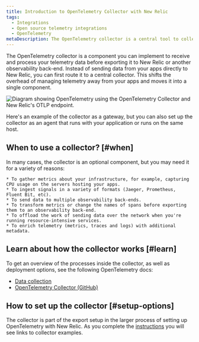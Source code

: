 ```yaml
---
title: Introduction to OpenTelemetry Collector with New Relic
tags:
  - Integrations
  - Open source telemetry integrations
  - OpenTelemetry
metaDescription: The OpenTelemetry collector is a central tool to collect, process, and export your telemetry to New Relic and beyond.
---
```


The OpenTelemetry collector is a component you can implement to receive and process your telemetry data before exporting it to New Relic or another observability back-end. Instead of sending data from your apps directly to New Relic, you can first route it to a central collector. This shifts the overhead of managing telemetry away from your apps and moves it into a single component.

![Diagram showing OpenTelemetry using the OpenTelemetry Collector and New Relic's OTLP endpoint.](./images/native_otlp_with_collector.png "Diagram of OTLP with collector")
<figcaption>
Here's an example of the collector as a gateway, but you can also set up the collector as an agent that runs with your application or runs on the same host.
</figcaption>

## When to use a collector? [#when]

In many cases, the collector is an optional component, but you may need it for a variety of reasons:

    * To gather metrics about your infrastructure, for example, capturing CPU usage on the servers hosting your apps.
    * To ingest signals in a variety of formats (Jaeger, Prometheus, Fluent Bit, etc).
    * To send data to multiple observability back-ends.
    * To transform metrics or change the names of spans before exporting them to an observability back-end.
    * To offload the work of sending data over the network when you're running resource-intensive services.
    * To enrich telemetry (metrics, traces and logs) with additional metadata.

## Learn about how the collector works [#learn]

To get an overview of the processes inside the collector, as well as deployment options, see the following OpenTelemetry docs:

  * [Data collection](https://opentelemetry.io/docs/concepts/data-collection/)
  * [OpenTelemetry Collector (GitHub)](https://github.com/open-telemetry/opentelemetry-collector/blob/main/README.md)

## How to set up the collector [#setup-options]

The collector is part of the export setup in the larger process of setting up OpenTelemetry with New Relic. As you complete the [instructions](/docs/more-integrations/open-source-telemetry-integrations/opentelemetry/opentelemetry-quick-start) you will see links to collector examples.


